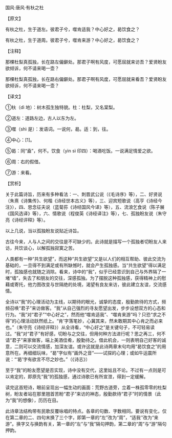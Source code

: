 

国风·唐风·有杕之杜

【原文】

有杕之杜，生于道左。彼君子兮，噬肯适我？中心好之，曷饮食之？

有杕之杜，生于道周。彼君子兮，噬肯来游？中心好之，曷饮食之？

【注释】

那棵杜梨真孤独，长在路左偏僻处。那君子啊有风度，可愿屈就来访吾？爱贤盼友欲倾诉，何不请来喝一壶？

那棵杜梨真孤独，长在路右偏僻处。那君子啊有风度，可愿屈就来看吾？爱贤盼友欲倾诉，何不请来喝一壶？

【译文】

①杕（dì 地）：树木孤生独特貌。杜：杜梨，又名棠梨。

②道左：道路左边，古人以东为左。

③噬（shì 是）：发语词。一说何，曷。适：到，往。

④中心：[1]。

⑤曷：同“盍”，何不。饮食（yìn sì 印四）：喝酒吃饭。一说满足情爱之欲。

⑥周：右的假借。

⑦游：来看。

【赏析】

关于此篇诗旨，历来有多种看法：一、刺晋武公说（《毛诗序》等），二、好贤说（朱熹《诗集传》、何楷《诗经世本古义》等），三、迎宾短歌说（高亨《诗经今注》），四、思念征夫说（蓝菊荪《诗经国风今译》等），五、流浪乞食说（陈子展《国风选译》等），六、情歌说（程俊英《诗经译注》等），七、孤独盼友说（朱守亮《诗经评释》等）。

以上几说，当以孤独盼友说贴近诗旨。

古往今来，人与人之间的交往是不可缺少的。此诗就是描写一个孤独者切盼友人来访，共饮谈心，以解孤独寂寞之苦。

人类都有一种“共生欲望”，而这种“共生欲望”又是以人们的相互帮助、彼此交流为基础的，一旦得不到满足或有所缺憾时，就会产生孤独感。当“共生欲望”得以满足时，孤独感也就随之消除。看来，诗中的“我”，似乎已经意识到自己与外界隔了一堵“墙”，失去了和朋友的交往，深感孤独。为了摆脱这种孤独感，获得精神上的慰藉或寄托，他力图改变与世隔绝的处境，渴望有良友来访，彼此建立友谊，交流感情。

全诗以“我”的心理活动为主线，以期待的眼光，诚挚的态度，殷勤款待的方式，频频召唤“君子”来访做客。“我”从自己强烈的寻友愿望出发，步步设想双方的心态和行为。“我”对“君子”“中心好之”，然而他“噬肯适我”、“噬肯来游”吗？只恐“求之不得”的心理活动跃然纸上。“肯’字落笔妙，心冀其来，然未敢期其中心肯之而必来也。”（朱守亮《诗经评释》）从全诗看，“中心好之”是关键句子，不可轻易读过。“我”对“君子”有好感，切盼与之交往，但用何种方法进行呢？思之再三，何不请“君子”来家做客，端上美酒佳肴，殷勤待之。借此机会，一则表明自己好客的诚意，二则可以交流情感，加深友谊。或许这就是此诗两章末句均用“曷饮食之”的用意所在。再细细玩味，“曷”字似有“画外之音”——试探的心理；或如牛运震所说：“‘曷’字有欲言不尽之妙也。”（《诗志》）

至于“我”的盼友愿望是否实现，诗中没有交代，这里姑且不论。不过有一点则是可以肯定的，即原先“我”的孤独感，通过诗歌已有所宣泄，得到一定缓解。

读完这首短诗，眼前呈现出一幅生动的画面：荒野古道旁，立着一株孤零零的杜梨树，盼友者站在那里翘首苦盼“君子”来访的神态，殷勤款待“君子”时的情景（此为“我”的想像），历历在目。

此诗章法结构带有民歌反覆咏唱的特点。各章的句数、字数相同。要说有变化，仅在第二章的二、四句末换了三个字，即第一章的“左”改为“周”，“适我’’改为“来游”。换字又与换韵有关，第一章的“左”与“我”隔句押韵，第二章的“周”与“游”隔句押韵。

